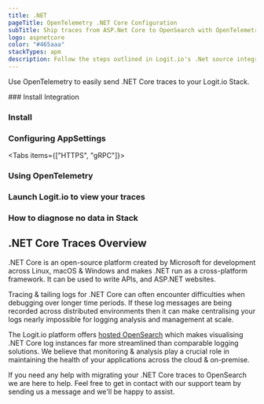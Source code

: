 ```yaml
---
title: .NET
pageTitle: OpenTelemetry .NET Core Configuration
subTitle: Ship traces from ASP.Net Core to OpenSearch with OpenTelemetry
logo: aspnetcore
color: "#465aaa"
stackTypes: apm
description: Follow the steps outlined in Logit.io's .Net source integrations to ship traces from ASP.Net Core to OpenSearch with OpenTelemetry.
---
```


Use OpenTelemetry to easily send .NET Core traces to your Logit.io Stack.

<Steps>
  ### Install Integration
  <InstallIntegration/>
  
  ### Install

  <InstallOtel />

  ### Configuring AppSettings

  <Tabs items={["HTTPS", "gRPC"]}>
  
  <Tab>
    <ConfigureOtel protocol="https" port="@opentelemetry.httpsPort" />
  </Tab>

  <Tab>
    <ConfigureOtel protocol="grpc" port="@opentelemetry.grpcPort" />
  </Tab>

  </Tabs>

  ### Using OpenTelemetry

  <UsingOtel />

  ### Launch Logit.io to view your traces

  <LaunchVisualizer type="apm" />

  ### How to diagnose no data in Stack

  <DiagnoseNoData />

</Steps>

## .NET Core Traces Overview

.NET Core is an open-source platform created by Microsoft for development 
across Linux, macOS & Windows and makes .NET run as a cross-platform 
framework. It can be used to write APIs, and ASP.NET websites.

Tracing & tailing logs for .NET Core can often encounter difficulties when 
debugging over longer time periods. If these log messages are being 
recorded across distributed environments then it can make centralising your 
logs nearly impossible for logging analysis and management at scale.

The Logit.io platform offers [hosted OpenSearch](https://logit.io/platform/features/hosted-opensearch) 
which makes visualising .NET Core log instances far more streamlined than comparable 
logging solutions. We believe that monitoring & analysis play a crucial role 
in maintaining the health of your applications across the cloud & on-premise.

If you need any help with migrating your .NET Core traces to OpenSearch we are 
here to help. Feel free to get in contact with our support team by sending us a message 
<IntercomButton text="via live chat" /> and we'll be happy to assist.